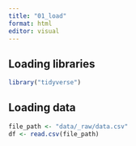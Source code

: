 ```yaml
---
title: "01_load"
format: html
editor: visual
---
```


## Loading libraries

```r
library("tidyverse")
```

## Loading data

```r
file_path <- "data/_raw/data.csv"
df <- read.csv(file_path)
```
